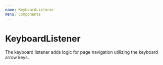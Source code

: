 ```yaml
---
name: KeyboardListener
menu: Components
---
```


# KeyboardListener
The keyboard listener adds logic for page navigation utilizing the keyboard arrow keys.